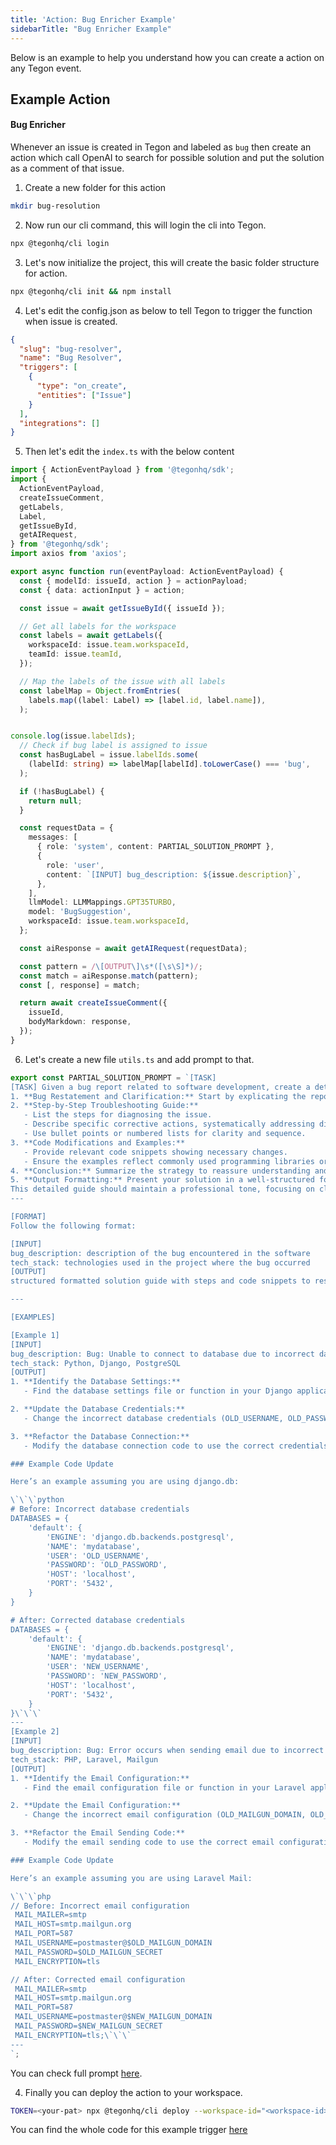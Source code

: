 ```yaml
---
title: 'Action: Bug Enricher Example'
sidebarTitle: "Bug Enricher Example"
---
```




Below is an example to help you understand how you can create a action on any Tegon event. 

## Example Action

#### Bug Enricher

Whenever an issue is created in Tegon and labeled as `bug` then create an action which call OpenAI to search for possible solution and put the solution as a comment of that issue. 

1.  Create a new folder for this action

```bash 
mkdir bug-resolution
```

2. Now run our cli command, this will login the cli into Tegon.

```bash
npx @tegonhq/cli login
```

3. Let's now initialize the project, this will create the basic folder structure for action.

```bash
npx @tegonhq/cli init && npm install
```

4. Let's edit the config.json as below to tell Tegon to trigger the function when issue is created.
```json bug-resolution/config.json
{
  "slug": "bug-resolver",
  "name": "Bug Resolver",
  "triggers": [
    {
      "type": "on_create",
      "entities": ["Issue"]
    }
  ],
  "integrations": []
}

```

5. Then let's edit the `index.ts` with the below content

```ts bug-resolution/index.ts
import { ActionEventPayload } from '@tegonhq/sdk';
import {
  ActionEventPayload,
  createIssueComment,
  getLabels,
  Label,
  getIssueById,
  getAIRequest,
} from '@tegonhq/sdk';
import axios from 'axios';

export async function run(eventPayload: ActionEventPayload) {
  const { modelId: issueId, action } = actionPayload;
  const { data: actionInput } = action;

  const issue = await getIssueById({ issueId });

  // Get all labels for the workspace
  const labels = await getLabels({
    workspaceId: issue.team.workspaceId,
    teamId: issue.teamId,
  });

  // Map the labels of the issue with all labels
  const labelMap = Object.fromEntries(
    labels.map((label: Label) => [label.id, label.name]),
  );


console.log(issue.labelIds);
  // Check if bug label is assigned to issue
  const hasBugLabel = issue.labelIds.some(
    (labelId: string) => labelMap[labelId].toLowerCase() === 'bug',
  );

  if (!hasBugLabel) {
    return null;
  }

  const requestData = {
    messages: [
      { role: 'system', content: PARTIAL_SOLUTION_PROMPT },
      {
        role: 'user',
        content: `[INPUT] bug_description: ${issue.description}`,
      },
    ],
    llmModel: LLMMappings.GPT35TURBO,
    model: 'BugSuggestion',
    workspaceId: issue.team.workspaceId,
  };

  const aiResponse = await getAIRequest(requestData);

  const pattern = /\[OUTPUT\]\s*([\s\S]*)/;
  const match = aiResponse.match(pattern);
  const [, response] = match;

  return await createIssueComment({
    issueId,
    bodyMarkdown: response,
  });
}

```

6. Let's create a new file `utils.ts` and add prompt to that.

```ts
export const PARTIAL_SOLUTION_PROMPT = `[TASK]
[TASK] Given a bug report related to software development, create a detailed, multi-step resolution guide tailored for developers with intermediate to advanced expertise. The guide should be structured and clear, aiding in both understanding and fixing the issue effectively. Steps should consist of:
1. **Bug Restatement and Clarification:** Start by explicating the reported bug to ensure its nature is clearly understood.
2. **Step-by-Step Troubleshooting Guide:**
   - List the steps for diagnosing the issue.
   - Describe specific corrective actions, systematically addressing different facets of the bug.
   - Use bullet points or numbered lists for clarity and sequence.
3. **Code Modifications and Examples:**
   - Provide relevant code snippets showing necessary changes.
   - Ensure the examples reflect commonly used programming libraries or frameworks to illustrate real-world application of the fixes.
4. **Conclusion:** Summarize the strategy to reassure understanding and provide closure on the troubleshooting process.
5. **Output Formatting:** Present your solution in a well-structured format encapsulated within markdown syntax to enhance readability and instructional value. This format should facilitate easy application in software development or educational contexts, enabling swift and efficient debugging.
This detailed guide should maintain a professional tone, focusing on clarity and practical application, serving as a robust resource in advancing debugging skills and software development expertise.
---

[FORMAT]
Follow the following format:

[INPUT]
bug_description: description of the bug encountered in the software
tech_stack: technologies used in the project where the bug occurred
[OUTPUT]
structured formatted solution guide with steps and code snippets to resolve the bug

---

[EXAMPLES]

[Example 1]
[INPUT]
bug_description: Bug: Unable to connect to database due to incorrect database credentials.
tech_stack: Python, Django, PostgreSQL
[OUTPUT]
1. **Identify the Database Settings:**
   - Find the database settings file or function in your Django application where the database credentials are being stored.

2. **Update the Database Credentials:**
   - Change the incorrect database credentials (OLD_USERNAME, OLD_PASSWORD) to the correct ones (NEW_USERNAME, NEW_PASSWORD).

3. **Refactor the Database Connection:**
   - Modify the database connection code to use the correct credentials.

### Example Code Update

Here’s an example assuming you are using django.db:

\`\`\`python
# Before: Incorrect database credentials
DATABASES = {
    'default': {
        'ENGINE': 'django.db.backends.postgresql',
        'NAME': 'mydatabase',
        'USER': 'OLD_USERNAME',
        'PASSWORD': 'OLD_PASSWORD',
        'HOST': 'localhost',
        'PORT': '5432',
    }
}

# After: Corrected database credentials
DATABASES = {
    'default': {
        'ENGINE': 'django.db.backends.postgresql',
        'NAME': 'mydatabase',
        'USER': 'NEW_USERNAME',
        'PASSWORD': 'NEW_PASSWORD',
        'HOST': 'localhost',
        'PORT': '5432',
    }
}\`\`\`
---
[Example 2]
[INPUT]
bug_description: Bug: Error occurs when sending email due to incorrect email configuration.
tech_stack: PHP, Laravel, Mailgun
[OUTPUT]
1. **Identify the Email Configuration:**
   - Find the email configuration file or function in your Laravel application where the email settings are being stored.

2. **Update the Email Configuration:**
   - Change the incorrect email configuration (OLD_MAILGUN_DOMAIN, OLD_MAILGUN_SECRET) to the correct ones (NEW_MAILGUN_DOMAIN, NEW_MAILGUN_SECRET).

3. **Refactor the Email Sending Code:**
   - Modify the email sending code to use the correct email configuration.

### Example Code Update

Here’s an example assuming you are using Laravel Mail:

\`\`\`php
// Before: Incorrect email configuration
 MAIL_MAILER=smtp
 MAIL_HOST=smtp.mailgun.org
 MAIL_PORT=587
 MAIL_USERNAME=postmaster@$OLD_MAILGUN_DOMAIN
 MAIL_PASSWORD=$OLD_MAILGUN_SECRET
 MAIL_ENCRYPTION=tls

// After: Corrected email configuration
 MAIL_MAILER=smtp
 MAIL_HOST=smtp.mailgun.org
 MAIL_PORT=587
 MAIL_USERNAME=postmaster@$NEW_MAILGUN_DOMAIN
 MAIL_PASSWORD=$NEW_MAILGUN_SECRET
 MAIL_ENCRYPTION=tls;\`\`\`
---
`;
```

You can check full prompt [here](https://github.com/tegonhq/tegon/blob/main/actions/bug-enricher/utils.ts).

4. Finally you can deploy the action to your workspace.

```bash
TOKEN=<your-pat> npx @tegonhq/cli deploy --workspace-id="<workspace-id>"
```

<Tip>You can find the whole code for this example trigger [here](https://github.com/tegonhq/tegon/tree/main/actions/bug-enricher)</Tip>